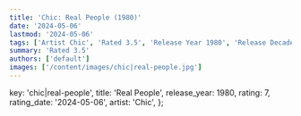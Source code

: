 ```yaml
---
title: 'Chic: Real People (1980)'
date: '2024-05-06'
lastmod: '2024-05-06'
tags: ['Artist Chic', 'Rated 3.5', 'Release Year 1980', 'Release Decade 1980']
summary: 'Rated 3.5'
authors: ['default']
images: ['/content/images/chic|real-people.jpg']
---
```


  key: 'chic|real-people',
  title: 'Real People',
  release_year: 1980,
  rating: 7,
  rating_date: '2024-05-06',
  artist: 'Chic',
};

<MusicRating data={data} />
